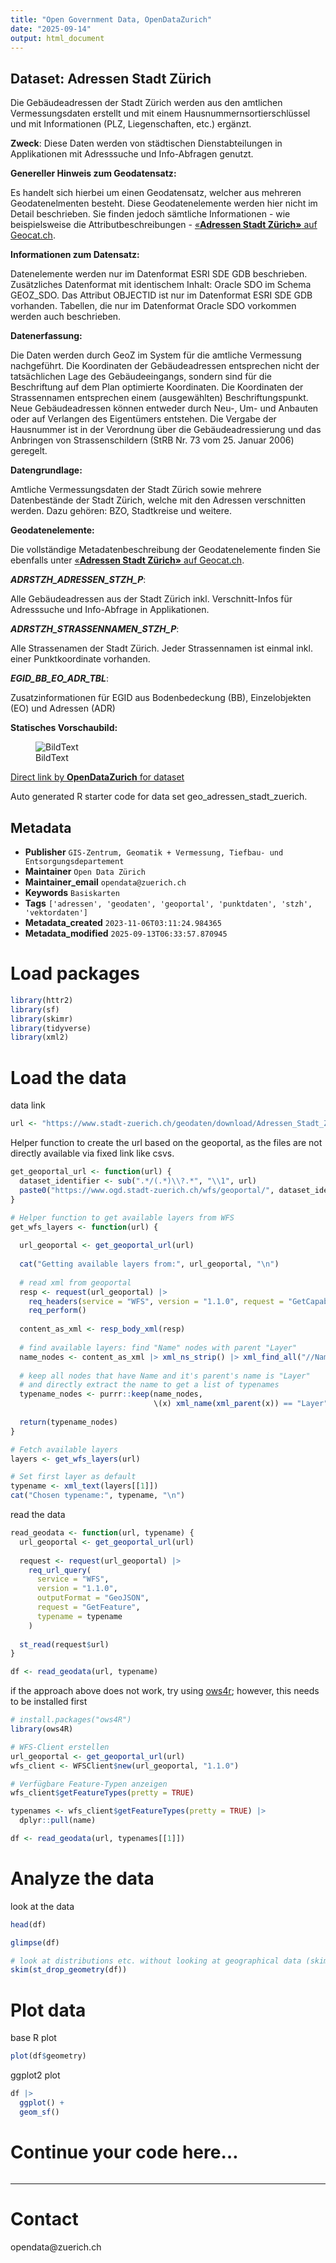 ```yaml
---
title: "Open Government Data, OpenDataZurich"
date: "2025-09-14"
output: html_document
---
```


## Dataset: Adressen Stadt Zürich

Die Gebäudeadressen der Stadt Zürich werden aus den amtlichen Vermessungsdaten erstellt und mit einem Hausnummernsortierschlüssel und mit Informationen (PLZ, Liegenschaften, etc.) ergänzt.

**Zweck**: Diese Daten werden von städtischen Dienstabteilungen in Applikationen mit Adresssuche und Info-Abfragen genutzt.

**Genereller Hinweis zum Geodatensatz:**

Es handelt sich hierbei um einen Geodatensatz, welcher aus mehreren Geodatenelmenten besteht. Diese Geodatenelemente werden hier nicht im Detail beschrieben. Sie finden jedoch sämtliche Informationen - wie beispielsweise die Attributbeschreibungen - [«**Adressen Stadt Zürich»** auf Geocat.ch](https://www.geocat.ch/geonetwork/srv/ger/catalog.search#/metadata/69b679bb-f6e1-9267-354e-05196b272755).
			   

**Informationen zum Datensatz:**

Datenelemente werden nur im Datenformat ESRI SDE GDB beschrieben. 
Zusätzliches Datenformat mit identischem Inhalt: Oracle SDO im Schema GEOZ_SDO. 
Das Attribut OBJECTID ist nur im Datenformat ESRI SDE GDB vorhanden. Tabellen, die nur im Datenformat Oracle SDO vorkommen werden auch beschrieben.

**Datenerfassung:**

Die Daten werden durch GeoZ im System für die amtliche Vermessung nachgeführt. Die Koordinaten der Gebäudeadressen entsprechen nicht der tatsächlichen Lage des Gebäudeeingangs, sondern sind für die Beschriftung auf dem Plan optimierte Koordinaten. Die Koordinaten der Strassennamen entsprechen einem (ausgewählten) Beschriftungspunkt. Neue Gebäudeadressen können entweder durch Neu-, Um- und Anbauten oder auf Verlangen des Eigentümers entstehen. Die Vergabe der Hausnummer ist in der Verordnung über die Gebäudeadressierung und das Anbringen von Strassenschildern (StRB Nr. 73 vom 25. Januar 2006) geregelt.

**Datengrundlage:**

Amtliche Vermessungsdaten der Stadt Zürich sowie mehrere Datenbestände der Stadt Zürich, welche mit den Adressen verschnitten werden. Dazu gehören: BZO, Stadtkreise und weitere.

**Geodatenelemente:**

Die vollständige Metadatenbeschreibung der Geodatenelemente finden Sie ebenfalls unter [«**Adressen Stadt Zürich»** auf Geocat.ch](https://www.geocat.ch/geonetwork/srv/ger/md.viewer#/full_view/69b679bb-f6e1-9267-354e-05196b272755).

***ADRSTZH_ADRESSEN_STZH_P***: 

Alle Gebäudeadressen aus der Stadt Zürich inkl. Verschnitt-Infos für Adresssuche und Info-Abfrage in Applikationen.


***ADRSTZH_STRASSENNAMEN_STZH_P***: 

Alle Strassenamen der Stadt Zürich. Jeder Strassennamen ist einmal inkl. einer Punktkoordinate vorhanden.


***EGID_BB_EO_ADR_TBL***: 

Zusatzinformationen für EGID aus Bodenbedeckung (BB), Einzelobjekten (EO) und Adressen (ADR)




**Statisches Vorschaubild:**

![BildText](https://www.gis.stadt-zuerich.ch/zueriplan_docs/geocat/69b679bb-f6e1-9267-354e-05196b272755.png)



[Direct link by **OpenDataZurich** for dataset](https://data.stadt-zuerich.ch/dataset/geo_adressen_stadt_zuerich)

Auto generated R starter code for data set geo_adressen_stadt_zuerich.

## Metadata

- **Publisher** `GIS-Zentrum, Geomatik + Vermessung, Tiefbau- und Entsorgungsdepartement`
- **Maintainer** `Open Data Zürich`
- **Maintainer_email** `opendata@zuerich.ch`
- **Keywords** `Basis­karten`
- **Tags** `['adressen', 'geodaten', 'geoportal', 'punktdaten', 'stzh', 'vektordaten']`
- **Metadata_created** `2023-11-06T03:11:24.984365`
- **Metadata_modified** `2025-09-13T06:33:57.870945`


# Load packages

```r
library(httr2)
library(sf)
library(skimr)
library(tidyverse)
library(xml2)
```

# Load the data

data link
```r
url <- "https://www.stadt-zuerich.ch/geodaten/download/Adressen_Stadt_Zuerich?format=geojson_link"
```


Helper function to create the url based on the geoportal, as the files are not directly available via fixed link like csvs.
```r
get_geoportal_url <- function(url) {
  dataset_identifier <- sub(".*/(.*)\\?.*", "\\1", url)
  paste0("https://www.ogd.stadt-zuerich.ch/wfs/geoportal/", dataset_identifier)
}
```

```r
# Helper function to get available layers from WFS
get_wfs_layers <- function(url) {
  
  url_geoportal <- get_geoportal_url(url)
  
  cat("Getting available layers from:", url_geoportal, "\n")
  
  # read xml from geoportal
  resp <- request(url_geoportal) |> 
    req_headers(service = "WFS", version = "1.1.0", request = "GetCapabilities") |> 
    req_perform()
  
  content_as_xml <- resp_body_xml(resp)
  
  # find available layers: find "Name" nodes with parent "Layer"
  name_nodes <- content_as_xml |> xml_ns_strip() |> xml_find_all("//Name")
  
  # keep all nodes that have Name and it's parent's name is "Layer"
  # and directly extract the name to get a list of typenames
  typename_nodes <- purrr::keep(name_nodes,
                                \(x) xml_name(xml_parent(x)) == "Layer")
  
  return(typename_nodes)
}

# Fetch available layers
layers <- get_wfs_layers(url)

# Set first layer as default
typename <- xml_text(layers[[1]])
cat("Chosen typename:", typename, "\n")
```

read the data
```r
read_geodata <- function(url, typename) {
  url_geoportal <- get_geoportal_url(url)
  
  request <- request(url_geoportal) |>
    req_url_query(
      service = "WFS",
      version = "1.1.0",
      outputFormat = "GeoJSON",
      request = "GetFeature",
      typename = typename
    )
  
  st_read(request$url)
}

df <- read_geodata(url, typename)
```

if the approach above does not work, try using [ows4r](https://eblondel.github.io/ows4R/); however, this needs to be installed first
```r
# install.packages("ows4R")
library(ows4R)

# WFS-Client erstellen
url_geoportal <- get_geoportal_url(url)
wfs_client <- WFSClient$new(url_geoportal, "1.1.0")

# Verfügbare Feature-Typen anzeigen
wfs_client$getFeatureTypes(pretty = TRUE)

typenames <- wfs_client$getFeatureTypes(pretty = TRUE) |> 
  dplyr::pull(name)

df <- read_geodata(url, typenames[[1]])
```

# Analyze the data

look at the data
```r
head(df)
```

```r
glimpse(df)
```

```r
# look at distributions etc. without looking at geographical data (skim cannot deal with geometries)
skim(st_drop_geometry(df))
```

# Plot data

base R plot
```r
plot(df$geometry)
```

ggplot2 plot
```r
df |>
  ggplot() +
  geom_sf()
```

# Continue your code here...

```r

```

------------------------------------------------------------------------

# Contact

opendata@zuerich.ch
